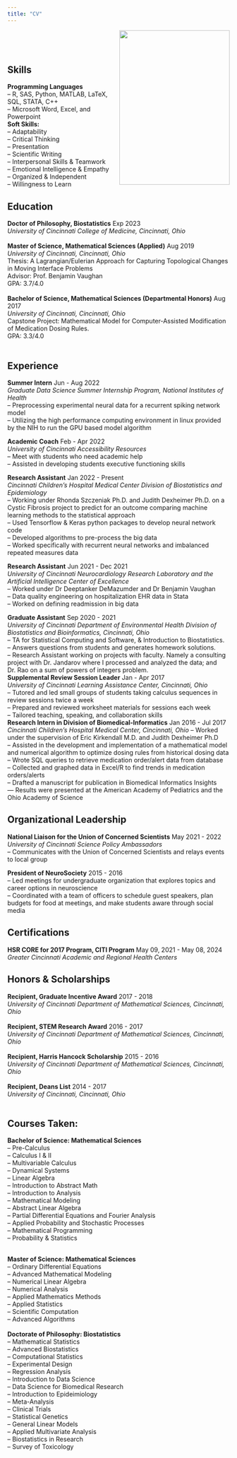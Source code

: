 ---
title: "CV"
---



<img align="right" width="250" height="350" src="profile21.jpg"> <br>


<br>

## Skills <br>
**Programming Languages** <br>
-- R, SAS, Python, MATLAB, LaTeX, SQL, STATA, C++ <br>
-- Microsoft Word, Excel, and Powerpoint <br>
**Soft Skills:** <br>
-- Adaptability <br>
-- Critical Thinking <br>
-- Presentation <br>
-- Scientific Writing <br>
-- Interpersonal Skills & Teamwork <br>
-- Emotional Intelligence & Empathy <br>
-- Organized & Independent <br>
-- Willingness to Learn <br>

## Education <br>
**Doctor of Philosophy, Biostatistics**   Exp 2023 <br>
*University of Cincinnati College of Medicine, Cincinnati, Ohio* <br>
<br>
**Master of Science, Mathematical Sciences (Applied)**   Aug 2019 <br>
*University of Cincinnati, Cincinnati, Ohio* <br>
Thesis: A Lagrangian/Eulerian Approach for Capturing Topological Changes in Moving Interface Problems <br>
Advisor: Prof. Benjamin Vaughan <br>
GPA: 3.7/4.0 <br>
<br>
**Bachelor of Science, Mathematical Sciences (Departmental Honors)**   Aug 2017 <br>
*University of Cincinnati, Cincinnati, Ohio* <br>
Capstone Project: Mathematical Model for Computer-Assisted Modification of Medication Dosing Rules. <br>
GPA: 3.3/4.0 <br>
<br>

## Experience <br>

**Summer Intern** Jun - Aug 2022 <br>
*Graduate Data Science Summer Internship Program, National Institutes of Health* <br>
-- Preprocessing experimental neural data for a recurrent spiking network model <br>
-- Utilizing the high performance computing environment in linux provided by the NIH to run the GPU based model algorithm 

**Academic Coach** Feb - Apr 2022 <br>
*University of Cincinnati Accessibility Resources* <br>
-- Meet with students who need academic help <br>
-- Assisted in developing students executive functioning skills <br>

**Research Assistant**  Jan 2022 - Present <br>
*Cincinnati Children's Hospital Medical Center Division of Biostatistics and Epidemiology* <br>
-- Working under Rhonda Szczeniak Ph.D. and Judith Dexheimer Ph.D. on a Cystic Fibrosis project to predict for an outcome comparing machine learning methods to the statistical approach <br>
-- Used Tensorflow & Keras python packages to develop neural network code <br>
-- Developed algorithms to pre-process the big data <br>
-- Worked specifically with recurrent neural networks and imbalanced repeated measures data <br>

**Research Assistant**   Jun 2021 - Dec 2021 <br>
*University of Cincinnati Neurocardiology Research Laboratory and the Artificial Intelligence Center of Excellence* <br>
-- Worked under Dr Deeptanker DeMazumder and Dr Benjamin Vaughan <br>
-- Data quality engineering on hospitalization EHR data in Stata <br>
-- Worked on defining readmission in big data <br>

**Graduate Assistant**   Sep 2020 - 2021 <br>
*University of Cincinnati Department of Environmental Health Division of Biostatistics and Bioinformatics, Cincinnati, Ohio* <br>
  -- TA for Statistical Computing and Software, & Introduction to Biostatistics. <br>
  -- Answers questions from students and generates homework solutions. <br>
  -- Research Assistant working on projects with faculty. Namely a consulting project with Dr. Jandarov where I           processed and analyzed the data; and Dr. Rao on a sum of powers of integers problem.<br>
**Supplemental Review Session Leader**   Jan - Apr 2017 <br>
*University of Cincinnati Learning Assistance Center, Cincinnati, Ohio* <br>
  -- Tutored and led small groups of students taking calculus sequences in review sessions twice a week <br>
	-- Prepared and reviewed worksheet materials for sessions each week <br>
	-- Tailored teaching, speaking, and collaboration skills <br>
**Research Intern in Division of Biomedical-Informatics**   Jan 2016 - Jul 2017 <br>
*Cincinnati Children’s Hospital Medical Center, Cincinnati, Ohio*
  -- Worked under the supervision of Eric Kirkendall M.D. and Judith Dexheimer Ph.D <br>
	-- Assisted in the development and implementation of a mathematical model and numerical algorithm to optimize dosing rules from historical dosing data <br>
	-- Wrote SQL queries to retrieve medication order/alert data from database <br>
  -- Collected and graphed data in Excel/R to find trends in medication orders/alerts <br>
	-- Drafted a manuscript for publication in Biomedical Informatics Insights <br>
	   --- Results were presented at the American Academy of Pediatrics and the Ohio Academy of Science <br>

## Organizational Leadership <br>
**National Liaison for the Union of Concerned Scientists**   May 2021 - 2022 <br>
*University of Cincinnati Science Policy Ambassadors* <br>
-- Communicates with the Union of Concerned Scientists and relays events to local group <br>

**President of NeuroSociety**   2015 - 2016 <br>
	-- Led meetings for undergraduate organization that explores topics and career options in neuroscience <br>
	-- Coordinated with a team of officers to schedule guest speakers, plan budgets for food at meetings, and make students aware through social media <br>

## Certifications <br>
**HSR CORE for 2017 Program, CITI Program** May 09, 2021 - May 08, 2024 <br>
*Greater Cincinnati Academic and Regional Health Centers* <br>

## Honors & Scholarships <br>
**Recipient, Graduate Incentive Award**   2017 - 2018 <br>
*University of Cincinnati Department of Mathematical Sciences, Cincinnati, Ohio* <br>
<br>
**Recipient, STEM Research Award**   2016 - 2017 <br>
*University of Cincinnati Department of Mathematical Sciences, Cincinnati, Ohio* <br>
<br>
**Recipient, Harris Hancock Scholarship**   2015 - 2016 <br>
*University of Cincinnati Department of Mathematical Sciences, Cincinnati, Ohio* <br>
<br>
**Recipient, Deans List**   2014 - 2017 <br>
*University of Cincinnati, Cincinnati, Ohio* <br>
<br>


## Courses Taken: <br>

**Bachelor of Science: Mathematical Sciences** <br>
-- Pre-Calculus <br>
-- Calculus I & II <br>
-- Multivariable Calculus <br>
-- Dynamical Systems <br>
-- Linear Algebra <br>
-- Introduction to Abstract Math <br>
-- Introduction to Analysis <br>
-- Mathematical Modeling <br>
-- Abstract Linear Algebra <br>
-- Partial Differential Equations and Fourier Analysis <br>
-- Applied Probability and Stochastic Processes <br>
-- Mathematical Programming <br>
-- Probability & Statistics <br>
<br>

**Master of Science: Mathematical Sciences** <br>
-- Ordinary Differential Equations <br>
-- Advanced Mathematical Modeling <br>
-- Numerical Linear Algebra <br>
-- Numerical Analysis <br>
-- Applied Mathematics Methods <br>
-- Applied Statistics <br>
-- Scientific Computation <br>
-- Advanced Algorithms <br> 
<br>
**Doctorate of Philosophy: Biostatistics** <br>
-- Mathematical Statistics <br>
-- Advanced Biostatistics <br>
-- Computational Statistics <br>
-- Experimental Design <br>
-- Regression Analysis <br>
-- Introduction to Data Science <br>
-- Data Science for Biomedical Research <br>
-- Introduction to Epideimiology <br>
-- Meta-Analysis <br>
-- Clinical Trials <br>
-- Statistical Genetics <br> 
-- General Linear Models <br>
-- Applied Multivariate Analysis <br>
-- Biostatistics in Research <br>
-- Survey of Toxicology <br>
